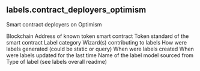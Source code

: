 ## labels.contract_deployers_optimism 
Smart contract deployers on Optimism

<ParamField path="blockchain">
Blockchain
</ParamField>
<ParamField path="address">
Address of known token smart contract
</ParamField>
<ParamField path="name">
Token standard of the smart contract
</ParamField>
<ParamField path="category">
Label category
</ParamField>
<ParamField path="contributor">
Wizard(s) contributing to labels
</ParamField>
<ParamField path="source">
How were labels generated (could be static or query)
</ParamField>
<ParamField path="created_at">
When were labels created
</ParamField>
<ParamField path="updated_at">
When were labels updated for the last time
</ParamField>
<ParamField path="model_name">
Name of the label model sourced from
</ParamField>
<ParamField path="label_type">
Type of label (see labels overall readme)
</ParamField>
